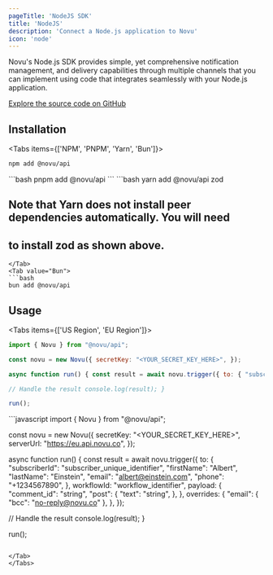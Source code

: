 ```yaml
---
pageTitle: 'NodeJS SDK'
title: 'NodeJS'
description: 'Connect a Node.js application to Novu'
icon: 'node'
---
```



Novu's Node.js SDK provides simple, yet comprehensive notification management, and delivery capabilities through multiple channels that you can implement using code that integrates seamlessly with your Node.js application.

[Explore the source code on GitHub](https://github.com/novuhq/novu-ts)

## Installation

<Tabs items={['NPM', 'PNPM', 'Yarn', 'Bun']}>
<Tab value="NPM">
```bash
npm add @novu/api
```
</Tab>
<Tab value="PNPM">
```bash
pnpm add @novu/api
```
</Tab>
<Tab value="Yarn">
```bash
yarn add @novu/api zod

## Note that Yarn does not install peer dependencies automatically. You will need

## to install zod as shown above.

````
</Tab>
<Tab value="Bun">
```bash
bun add @novu/api
````

</Tab>
</Tabs>

## Usage

<Tabs items={['US Region', 'EU Region']}>
<Tab value="US Region">
```javascript
import { Novu } from "@novu/api";

const novu = new Novu({ secretKey: "<YOUR_SECRET_KEY_HERE>", });

async function run() { const result = await novu.trigger({ to: { "subscriberId": "subscriber_unique_identifier", "firstName": "Albert", "lastName": "Einstein", "email": "albert@einstein.com", "phone": "+1234567890", }, workflowId: "workflow_identifier", payload: { "comment_id": "string", "post": { "text": "string", }, }, overrides: { "email": { "bcc": "no-reply@novu.co" }, }, });

// Handle the result console.log(result); }

run();

````
</Tab>
<Tab value="EU Region">
```javascript
import { Novu } from "@novu/api";

const novu = new Novu({
  secretKey: "<YOUR_SECRET_KEY_HERE>",
  serverUrl: "https://eu.api.novu.co",
});

async function run() {
  const result = await novu.trigger({
    to: {
      "subscriberId": "subscriber_unique_identifier",
      "firstName": "Albert",
      "lastName": "Einstein",
      "email": "albert@einstein.com",
      "phone": "+1234567890",
    },
    workflowId: "workflow_identifier",
    payload: {
      "comment_id": "string",
      "post": {
        "text": "string",
      },
    },
    overrides: {
      "email": {
        "bcc": "no-reply@novu.co"
      },
    },
  });

  // Handle the result
  console.log(result);
}

run();
````

</Tab>
</Tabs>
